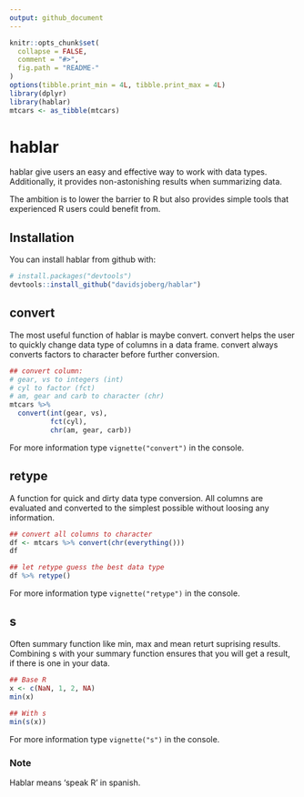 ```yaml
---
output: github_document
---
```


<!-- README.md is generated from README.Rmd. Please edit that file -->

```r
knitr::opts_chunk$set(
  collapse = FALSE,
  comment = "#>",
  fig.path = "README-"
)
options(tibble.print_min = 4L, tibble.print_max = 4L)
library(dplyr)
library(hablar)
mtcars <- as_tibble(mtcars)
```

# hablar

hablar give users an easy and effective way to work with data types. Additionally, it provides non-astonishing results when summarizing data.

The ambition is to lower the barrier to R but also provides simple tools that experienced R users could benefit from.

## Installation

You can install hablar from github with:

```r
# install.packages("devtools")
devtools::install_github("davidsjoberg/hablar")
```

## convert

The most useful function of hablar is maybe convert. convert helps the user to quickly change data type of columns in a data frame. convert always converts factors to character before further conversion.

```r

## convert column:
# gear, vs to integers (int)
# cyl to factor (fct)
# am, gear and carb to character (chr)
mtcars %>% 
  convert(int(gear, vs),
          fct(cyl),
          chr(am, gear, carb))
```

For more information type `vignette("convert")` in the console.

## retype

A function for quick and dirty data type conversion. All columns are evaluated and converted to the simplest possible without loosing any information.

```r
## convert all columns to character
df <- mtcars %>% convert(chr(everything()))
df

## let retype guess the best data type
df %>% retype()
```

For more information type `vignette("retype")` in the console.

## s

Often summary function like min, max and mean returt suprising results. Combining s with your summary function ensures that you will get a result, if there is one in your data.

```r
## Base R
x <- c(NaN, 1, 2, NA)
min(x)
 
## With s
min(s(x))
```

For more information type `vignette("s")` in the console.

### Note
Hablar means 'speak R' in spanish. 
